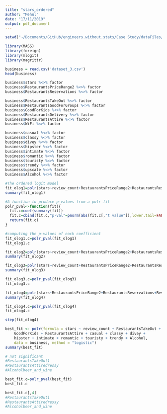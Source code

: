 ```yaml
---
title: "stars_ordered"
author: "Mehul"
date: "17/11/2019"
output: pdf_document
---
```


```r
setwd("~/Documents/GitHub/engineers.without.stats/Case Study/dataFiles/model")
```

```r
library(MASS)
library(foreign)
library(mlogit)
library(magrittr)
```

```r
business = read.csv('dataset_3.csv')
head(business)
```

```r
business$stars %<>% factor
business$RestaurantsPriceRange2 %<>% factor
business$RestaurantsReservations %<>% factor
```

```r
business$RestaurantsTakeOut %<>% factor
business$RestaurantsGoodForGroups %<>% factor
business$GoodForKids %<>% factor
business$RestaurantsDelivery %<>% factor
business$RestaurantsAttire %<>% factor
business$WiFi %<>% factor
```

```r
business$casual %<>% factor
business$classy %<>% factor
business$divey %<>% factor
business$hipster %<>% factor
business$intimate %<>% factor
business$romantic %<>% factor
business$touristy %<>% factor
business$trendy %<>% factor
business$upscale %<>% factor
business$Alcohol %<>% factor
```



```r
#The ordered logit model
fit_olog1=polr(stars~review_count+RestaurantsPriceRange2+RestaurantsReservations,data=business,method="logistic")
summary(fit_olog1)
```

```r
#A function to produce p-values from a polr fit
polr_pval<-function(fit){
  fit.c=coef(summary(fit))
  fit.c=cbind(fit.c,"p-val"=pnorm(abs(fit.c[,"t value"]),lower.tail=FALSE)*2)
  return(fit.c)
}
```

```r
#computing the p-values of each coefficient
fit_olog1.c=polr_pval(fit_olog1)
fit_olog1.c
```


```r
fit_olog2=polr(stars~review_count+RestaurantsPriceRange2+RestaurantsReservations+RestaurantsTakeOut+RestaurantsGoodForGroups+GoodForKids+RestaurantsDelivery+RestaurantsAttire+WiFi,data=business,method="logistic")
summary(fit_olog2)
```

```r
fit_olog3=polr(stars~review_count+RestaurantsPriceRange2+RestaurantsReservations+RestaurantsTakeOut+RestaurantsGoodForGroups+GoodForKids+RestaurantsDelivery+RestaurantsAttire+WiFi+casual+classy+divey+hipster+intimate+romantic+touristy+trendy+upscale+Alcohol,data=business,method="logistic")
summary(fit_olog3)
```

```r
fit_olog3.c=polr_pval(fit_olog3)
fit_olog3.c
```

```r
fit_olog4=polr(stars~RestaurantsPriceRange2+RestaurantsReservations+RestaurantsTakeOut+RestaurantsGoodForGroups+GoodForKids+RestaurantsDelivery+RestaurantsAttire+WiFi+casual+classy+divey+hipster+intimate+romantic+touristy+trendy+upscale+Alcohol,data=business,method="logistic")
summary(fit_olog4)
```


```r
fit_olog4.c=polr_pval(fit_olog4)
fit_olog4.c
```

```r
step(fit_olog4)
```

```r
best_fit <- polr(formula = stars ~ review_count + RestaurantsTakeOut + RestaurantsGoodForGroups + 
    GoodForKids + RestaurantsAttire + casual + classy + divey + 
    hipster + intimate + romantic + touristy + trendy + Alcohol, 
    data = business, method = "logistic")
summary(best_fit)

# not significant
#RestaurantsTakeOut1
#RestaurantsAttiredressy
#Alcoholbeer_and_wine
```


```r
best_fit.c=polr_pval(best_fit)
best_fit.c
```


```r
best_fit.c[,4]
#RestaurantsTakeOut1
#RestaurantsAttiredressy
#Alcoholbeer_and_wine
```













